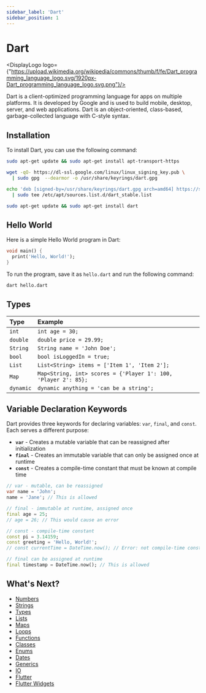 ```yaml
---
sidebar_label: 'Dart'
sidebar_position: 1
---
```



# Dart

<DisplayLogo logo={"https://upload.wikimedia.org/wikipedia/commons/thumb/f/fe/Dart_programming_language_logo.svg/1920px-Dart_programming_language_logo.svg.png"}/>

Dart is a client-optimized programming language for apps on multiple platforms. It is developed by Google and is used to build mobile, desktop, server, and web applications. Dart is an object-oriented, class-based, garbage-collected language with C-style syntax.

## Installation

To install Dart, you can use the following command:

```bash
sudo apt-get update && sudo apt-get install apt-transport-https

wget -qO- https://dl-ssl.google.com/linux/linux_signing_key.pub \
  | sudo gpg  --dearmor -o /usr/share/keyrings/dart.gpg

echo 'deb [signed-by=/usr/share/keyrings/dart.gpg arch=amd64] https://storage.googleapis.com/download.dartlang.org/linux/debian stable main' \
  | sudo tee /etc/apt/sources.list.d/dart_stable.list

sudo apt-get update && sudo apt-get install dart
```

## Hello World

Here is a simple Hello World program in Dart:

```dart
void main() {
  print('Hello, World!');
}
```

To run the program, save it as `hello.dart` and run the following command:

```bash
dart hello.dart
```

## Types

| Type | Example |
| :--- | :--- |
| `int` | `int age = 30;` |
| `double` | `double price = 29.99;` |
| `String` | `String name = 'John Doe';` |
| `bool` | `bool isLoggedIn = true;` |
| `List` | `List<String> items = ['Item 1', 'Item 2'];` |
| `Map` | `Map<String, int> scores = {'Player 1': 100, 'Player 2': 85};` |
| `dynamic` | `dynamic anything = 'can be a string';` |

## Variable Declaration Keywords

Dart provides three keywords for declaring variables: `var`, `final`, and `const`. Each serves a different purpose:

- **`var`** - Creates a mutable variable that can be reassigned after initialization
- **`final`** - Creates an immutable variable that can only be assigned once at runtime
- **`const`** - Creates a compile-time constant that must be known at compile time

```dart title="Variable Declaration Examples"
// var - mutable, can be reassigned
var name = 'John';
name = 'Jane'; // This is allowed

// final - immutable at runtime, assigned once
final age = 25;
// age = 26; // This would cause an error

// const - compile-time constant
const pi = 3.14159;
const greeting = 'Hello, World!';
// const currentTime = DateTime.now(); // Error: not compile-time constant

// final can be assigned at runtime
final timestamp = DateTime.now(); // This is allowed
```

## What's Next?

- [Numbers](./numbers.mdx)
- [Strings](./Strings.mdx)
- [Types](./types.mdx)
- [Lists](./lists.mdx)
- [Maps](./maps.mdx)
- [Loops](./loops.mdx)
- [Functions](./functions.mdx)
- [Classes](./classes.mdx)
- [Enums](./enums.mdx)
- [Dates](./dates.mdx)
- [Generics](./generics.mdx)
- [IO](./io.mdx)
- [Flutter](../flutter/flutter.mdx)
- [Flutter Widgets](../flutter/widgets.mdx)

